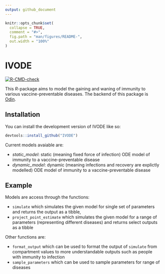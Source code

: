 ```yaml
---
output: github_document
---
```


<!-- README.md is generated from README.Rmd. Please edit that file -->

```r
knitr::opts_chunk$set(
  collapse = TRUE,
  comment = "#>",
  fig.path = "man/figures/README-",
  out.width = "100%"
)
```

# IVODE

<!-- badges: start -->
[![R-CMD-check](https://github.com/GBarnsley/IVODE/actions/workflows/R-CMD-check.yaml/badge.svg)](https://github.com/GBarnsley/IVODE/actions/workflows/R-CMD-check.yaml)
<!-- badges: end -->

This *R*-package aims to model the gaining and waning of immunity to various vaccine-preventable diseases.
The backend of this package is [Odin](https://github.com/mrc-ide/odin).

## Installation

You can install the development version of IVODE like so:

``` r
devtools::install_github("IVODE")
```

Current models avaiable are:

 - *static_model*: static (meaning fixed force of infection) ODE model of immunity to a vaccine-preventable disease
 - *dynamic_model*: dynamic (meaning infections and recovery are explictly modelled) ODE model of immunity to a vaccine-preventable disease

## Example

Models are access through the functions:

 - `simulate` which simulates the given model for single set of parameters and returns the output as a tibble,
 - `project_point_estimate` which simulates the given model for a range of parameters (representing different diseases) and returns select outputs as a tibble

Other functions are:

 - `format_output` which can be used to format the output of `simulate` from compartment values to more understandable outputs such as people with immunity to infection
 - `sample_parameters` which can be used to sample parameters for range of diseases

